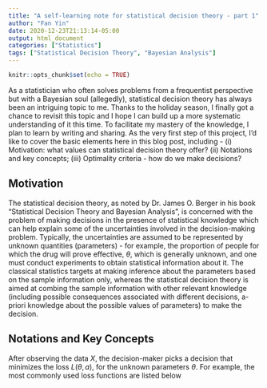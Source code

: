 ```yaml
---
title: "A self-learning note for statistical decision theory - part 1"
author: "Fan Yin"
date: 2020-12-23T21:13:14-05:00
output: html_document
categories: ["Statistics"]
tags: ["Statistical Decision Theory", "Bayesian Analysis"]
---
```


```r
knitr::opts_chunk$set(echo = TRUE)
```

As a statistician who often solves problems from a frequentist perspective but with a Bayesian soul (allegedly), statistical decision theory has always been an intriguing topic to me. Thanks to the holiday season, I finally got a chance to revisit this topic and I hope I can build up a more systematic understanding of it this time. To facilitate my mastery of the knowledge, I plan to learn by writing and sharing. As the very first step of this project, I’d like to cover the basic elements here in this blog post, including - (i) Motivation: what values can statistical decision theory offer? (ii) Notations and key concepts; (iii) Optimality criteria - how do we make decisions?

## Motivation

The statistical decision theory, as noted by Dr. James O. Berger in his book "Statistical Decision Theory and Bayesian Analysis", is concerned with the problem of making decisions in the presence of statistical knowledge which can help explain some of the uncertainties involved in the decision-making problem. Typically, the uncertainties are assumed to be represented by unknown quantities (parameters) - for example, the proportion of people for which the drug will prove effective, $\theta$, which is generally unknown, and one must conduct experiments to obtain statistical information about it. The classical statistics targets at making inference about the parameters based on the sample information only, whereas the statistical decision theory is aimed at combing the sample information with other relevant knowledge (including possible consequences associated with different decisions, a-priori knowledge about the possible values of parameters) to make the \textit{optimal} decision.

<!-- # ```{r cars} -->
<!-- # summary(cars) -->
<!-- # ``` -->

## Notations and Key Concepts

\begin{itemize}
\item Observed data: $X$
\item An action: $a \in \mathcal{A}$
\item A decision function: $a = \delta(X)$
\item Parameters (state of the world): $\theta \in \Theta$
\item A loss function: $L(a, \theta)$, where $L(a, \theta) \geqslant 0, \forall a \in \mathcal{A}, \theta \in \Theta$
\item Data generating model: $f(X|\theta)$
\end{itemize}

After observing the data $X$, the decision-maker picks a decision that minimizes the loss $L(\theta, a)$, for the unknown parameters $\theta$. For example, the most commonly used loss functions are listed below 

\begin{itemize}
\item Squared error: $L(\theta, \delta(X)) = (\theta - \delta(X))^2$
\item Absolute error: $L(\theta, \delta(X)) = |\theta - \delta(X)|$
\item 
\begin{align*}
<!-- \label{eq:LDP_1bit} -->
\mathcal{A}_{\epsilon, m}(x) = & \begin{cases}
    1, & \text{with probability} \ \frac{1}{e^{\epsilon} + 1} + \frac{x}{m} \cdot \frac{e^{\epsilon} - 1}{e^{\epsilon} + 1} \\
    0, & \text{otherwise}
  \end{cases}
\end{align*}
\end{itemize}

<!-- You can also embed plots, for example: -->

<!-- ```{r pressure, echo=FALSE} -->
<!-- plot(pressure) -->
<!-- ``` -->

<!-- Note that the `echo = FALSE` parameter was added to the code chunk to prevent printing of the R code that generated the plot. -->
